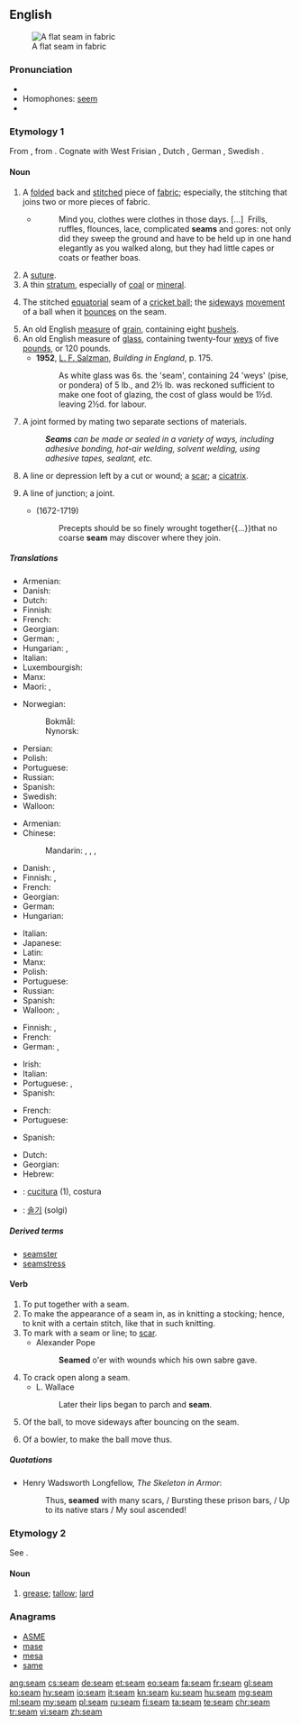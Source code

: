 ==English==
{{wikipedia|dab=Seam}}
[[File:Fig. 9. Flat seam.jpg|thumb|right|A flat seam in fabric]]

===Pronunciation===
* {{audio|en-us-seem.ogg|Audio (US)|lang=en}}
* Homophones: [[seem]]
* {{rhymes|iːm|lang=en}}

===Etymology 1===
From {{etyl|ang|en}} {{m|ang|sēam}}, from {{etyl|gem-pro|en}} {{m|gem-pro|*saumaz||that which is sewn}}. Cognate with West Frisian {{term|seam|lang=fy}}, Dutch {{term|zoom|lang=nl}}, German {{term|Saum|lang=de}}, Swedish {{term|söm|lang=sv}}.

====Noun====
{{en-noun}}

# {{context|sewing|lang=en}} A [[folded]] back and [[stitch]]ed piece of [[fabric]]; especially, the stitching that joins two or more pieces of fabric.<sup>{{w|Seam (sewing)|Wp}}</sup>
#*{{RQ:Chrsty Atbgrfy|II|4}}
#*: Mind you, clothes were clothes in those days. [&hellip;]&nbsp; Frills, ruffles, flounces, lace, complicated '''seams''' and gores: not only did they sweep the ground and have to be held up in one hand elegantly as you walked along, but they had little capes or coats or feather boas.
# A [[suture]].
# A thin [[stratum]], especially of [[coal]] or [[mineral]].
# {{context|cricket|lang=en}} The stitched [[equatorial]] seam of a [[cricket ball]]; the [[sideways]] [[movement]] of a ball when it [[bounce]]s on the seam.
# An old English [[measure]] of [[grain]], containing eight [[bushel]]s.
# An old English measure of [[glass]], containing twenty-four [[wey]]s of five [[pound]]s, or 120 pounds.
#* '''1952''', [[w:en:Louis Francis Salzman|L. F. Salzman]], ''Building in England'', p. 175.
#*: As white glass was 6s. the 'seam', containing 24 'weys' (pise, or pondera) of 5 lb., and 2&frac12; lb. was reckoned sufficient to make one foot of glazing, the cost of glass would be 1&frac12;d. leaving 2&frac12;d. for labour.
# {{context|construction|lang=en}} A joint formed by mating two separate sections of materials.
#: '''''Seams''' can be made or sealed in a variety of ways, including adhesive bonding, hot-air welding, solvent welding, using adhesive tapes, sealant, etc.''
# A line or depression left by a cut or wound; a [[scar]]; a [[cicatrix]].
# {{context|figurative|lang=en}} A line of junction; a joint.
#* {{w|Joseph Addison}} (1672-1719)
#*: Precepts should be so finely wrought together{{...}}that no coarse '''seam''' may discover where they join.

=====Translations=====
{{trans-top|folded back and stitched piece of fabric}}
* Armenian: {{t|hy|կար|tr=kar}}
* Danish: {{t+|da|søm|c}}
* Dutch: {{t+|nl|zoom|m}}
* Finnish: {{t+|fi|sauma}}
* French: {{t+|fr|couture}}
* Georgian: {{t-needed|ka}}
* German: {{t+|de|Saum|m}}, {{t+|de|Naht|f}}
* Hungarian: {{t+|hu|varrat}}, {{t+|hu|varrás}}
* Italian: {{t+|it|cucitura|f}}
* Luxembourgish: {{t|lb|Sam|m}}
* Manx: {{t|gv|whaaley|m}}
* Maori: {{t|mi|maurua}}, {{t|mi|morua}}
{{trans-mid}}
* Norwegian:
*: Bokmål: {{t+|nb|søm|m}}
*: Nynorsk: {{t|nn|saum|m}}
* Persian: {{t+|fa|درز|tr=darz|sc=fa-Arab}}
* Polish: {{t+|pl|szew|m}}
* Portuguese: {{t+|pt|costura|f}}
* Russian: {{t+|ru|шов|m|tr=šov|sc=Cyrl}}
* Spanish: {{t+|es|costura|f}}
* Swedish: {{t+|sv|söm|c}}
* Walloon: {{t+|wa|costeure|f}}
{{trans-bottom}}

{{trans-top|suture}}
* Armenian: {{t|hy|կար|tr=kar}}
* Chinese:
*: Mandarin: {{t+|cmn|縫|sc=Hani}}, {{t+|cmn|缝|tr=féng|sc=Hani}}, {{t+|cmn|縫合|sc=Hani}}, {{t+|cmn|缝合|tr=fénghé|sc=Hani}}
* Danish: {{t|da|sutur|c}},  {{t+|da|søm|c}}
* Finnish: {{t|fi|ommel}}, {{t|fi|tikkaus}}
* French: {{t+|fr|suture|f}}
* Georgian: {{t-needed|ka}}
* German: {{t+|de|Naht|f}}
* Hungarian: {{t+|hu|varrat}}
{{trans-mid}}
* Italian: {{t+|it|sutura|f}}
* Japanese: {{t|ja|縫合|tr=ほうごう, hōgō|sc=Jpan}}
* Latin: {{t|la|sūtūra|f}}
* Manx: {{t|gv|whaaley|m}}
* Polish: {{t+|pl|szew|m}}
* Portuguese: {{t+|pt|sutura|f}}
* Russian: {{t+|ru|шов|m|tr=šov|sc=Cyrl}}
* Spanish: {{t+|es|sutura}}
* Walloon: {{t+|wa|costeure|f}}, {{t|wa|rakeudaedje|m}}
{{trans-bottom}}

{{trans-top|thin stratum of mineral}}
* Finnish: {{t+|fi|suoni}}, {{t|fi|juonne}}
* French: {{t+|fr|veine|f}}
* German: {{t+|de|Flöz|n}}, {{t+|de|Schicht|f}}
{{trans-mid}}
* Irish: {{t|ga|síog|f}}
* Italian: {{t+|it|vena|f}}
* Portuguese: {{t+|pt|filão|m}}, {{t|pt|veio|m}}
* Spanish: {{t+|es|veta|f}}
{{trans-bottom}}

{{trans-top|stitched seam of a cricket ball}}
{{trans-mid}}
{{trans-bottom}}

{{trans-top|measure of grain}}
{{trans-mid}}
{{trans-bottom}}

{{trans-top|measure of glass}}
{{trans-mid}}
{{trans-bottom}}


{{trans-top|a joint formed by mating two separate sections of a material}}
{{trans-mid}}
{{trans-bottom}}

{{trans-top|a line or depression left by a cut or wound}}
* French: {{t+|fr|cicatrice|f}}
* Portuguese: {{t|pt|cicatriz|f}}
{{trans-mid}}
* Spanish: {{t+|es|cicatriz|f}}
{{trans-bottom}}

{{checktrans-top}}
* Dutch: {{t-check|nl|zoom|m}}
* Georgian: {{t-check|ka|ნაოჭი|tr=naoči}}
* Hebrew: {{t-check|he|תפר|tr=tefer}} {{g|m}}
{{trans-mid}}
* {{ttbc|it}}: [[cucitura]] {{g|f}} (1), costura
* {{ttbc|ko}}: [[솔기]] (solgi)
{{trans-bottom}}

=====Derived terms=====
* [[seamster]]
* [[seamstress]]

====Verb====
{{en-verb}}

# To put together with a seam.
# To make the appearance of a seam in, as in knitting a stocking; hence, to knit with a certain stitch, like that in such knitting.
# To mark with a seam or line; to [[scar]].
#* Alexander Pope
#*: '''Seamed''' o'er with wounds which his own sabre gave.
# To crack open along a seam.
#* L. Wallace
#*: Later their lips began to parch and '''seam'''.
# {{context|cricket|lang=en}} Of the ball, to move sideways after bouncing on the seam.
# {{context|cricket|lang=en}} Of a bowler, to make the ball move thus.

=====Quotations=====
* Henry Wadsworth Longfellow, ''The Skeleton in Armor'':
*: Thus, '''seamed''' with many scars, / Bursting these prison bars, / Up to its native stars / My soul ascended!

===Etymology 2===
See {{term|saim|lang=en}}.

====Noun====
{{en-noun}}

# {{context|UK|dialect|obsolete|lang=en}} [[grease]]; [[tallow]]; [[lard]]
#: {{rfquotek|Shakespeare}}
#: {{rfquotek|Dryden}}

===Anagrams===
* [[ASME#English|ASME]]
* [[mase#English|mase]]
* [[mesa#English|mesa]]
* [[same#English|same]]

[[ang:seam]]
[[cs:seam]]
[[de:seam]]
[[et:seam]]
[[eo:seam]]
[[fa:seam]]
[[fr:seam]]
[[gl:seam]]
[[ko:seam]]
[[hy:seam]]
[[io:seam]]
[[it:seam]]
[[kn:seam]]
[[ku:seam]]
[[hu:seam]]
[[mg:seam]]
[[ml:seam]]
[[my:seam]]
[[pl:seam]]
[[ru:seam]]
[[fi:seam]]
[[ta:seam]]
[[te:seam]]
[[chr:seam]]
[[tr:seam]]
[[vi:seam]]
[[zh:seam]]